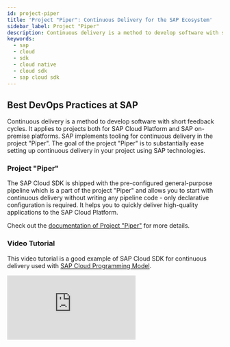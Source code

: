 ```yaml
---
id: project-piper
title: 'Project "Piper": Continuous Delivery for the SAP Ecosystem'
sidebar_label: Project "Piper"
description: Continuous delivery is a method to develop software with short feedback cycles. It is applicable to projects both for SAP Cloud Platform and SAP on-premise platforms.
keywords:
  - sap
  - cloud
  - sdk
  - cloud native
  - cloud sdk
  - sap cloud sdk
---
```


## Best DevOps Practices at SAP

Continuous delivery is a method to develop software with short feedback cycles.
It applies to projects both for SAP Cloud Platform and SAP on-premise platforms.
SAP implements tooling for continuous delivery in the project "Piper".
The goal of the project "Piper" is to substantially ease setting up continuous delivery in your project using SAP technologies.

### Project "Piper"

The SAP Cloud SDK is shipped with the pre-configured general-purpose pipeline which is a part of the project "Piper" and allows you to start with continuous delivery without writing any pipeline code - only declarative configuration is required.
It helps you to quickly deliver high-quality applications to the SAP Cloud Platform.

Check out the [documentation of Project "Piper"](https://sap.github.io/jenkins-library/) for more details.

### Video Tutorial

This video tutorial is a good example of SAP Cloud SDK for continuous delivery used with [SAP Cloud Programming Model](https://cap.cloud.sap/docs/).

<div class="sdk-video-container">
  <iframe
    class="sdk-video"
    src="https://www.youtube.com/embed/Ss0mFfaE5t4"
    frameborder="0"
    allow="accelerometer; autoplay; encrypted-media; gyroscope; picture-in-picture"
    allowfullscreen
  ></iframe>
</div>
